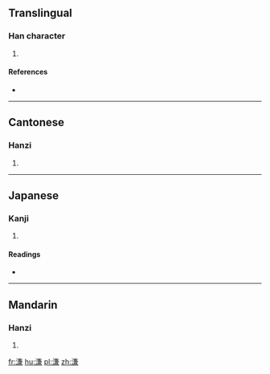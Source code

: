==Translingual==

===Han character===
{{Han char|rn=85|rad=水|as=10|sn=13|four=38137|canj=ETXC}}

# {{defn|Han|sort=水10}}

====References====
* {{Han ref|kx=0639.190|dkj=17929|dj=1046.110|hdz=31707.060|uh=6E93|ud=28307|bh=DE49|bd=56905}}

----

==Cantonese==

===Hanzi===
{{yue-hanzi|jyut=|y=lim4}}

# {{defn|lang=yue|sort=水10}}

----

==Japanese==

===Kanji===
{{ja-kanji|grade=|rs=水10}}

# {{defn|lang=ja|sort=水10}}

====Readings====
* {{ja-readings|on=[[れん]] (ren), [[でん]] (den), [[ねん]] (nen), [[かん]] (kan)|kun=[[ねばりつく]] (nebaritsuku)}}

----

==Mandarin==

===Hanzi===
{{cmn-hanzi|pin=[[lián]] ([[lian2]])|wg=lien<sup>2</sup>}}

# {{defn|lang=cmn|sort=水10}}

[[fr:溓]]
[[hu:溓]]
[[pl:溓]]
[[zh:溓]]